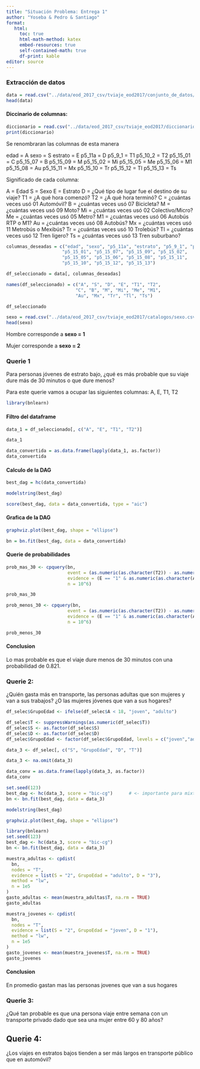 ```yaml
---
title: "Situación Problema: Entrega 1"
author: "Yoseba & Pedro & Santiago"
format:
   html:
     toc: true
     html-math-method: katex
     embed-resources: true
     self-contained-math: true
     df-print: kable
editor: source
---
```

### Extracción de datos

```r
data = read.csv("../data/eod_2017_csv/tviaje_eod2017/conjunto_de_datos/tviaje.csv", stringsAsFactors = TRUE)
head(data)
```


#### Diccinario de columnas:

```r
diccionario = read.csv("../data/eod_2017_csv/tviaje_eod2017/diccionario_de_datos/diccionario_datos_tviaje.csv", stringsAsFactors = TRUE)
print(diccionario)
```

Se renombraran las columnas de esta manera

edad = A
sexo = S
estrato = E
p5_11a = D 
p5_9_1 = T1
p5_10_2 = T2
p5_15_01 = C
p5_15_07 = B
p5_15_09 = M
p5_15_02 = Mi
p5_15_05 = Me
p5_15_06 = M1
p5_15_08 = Au
p5_15_11 = Mx
p5_15_10 = Tr
p5_15_12 = Tl
p5_15_13 = Ts

Significado de cada columna:

A = Edad
S = Sexo 
E = Estrato
D = ¿Qué tipo de lugar fue el destino de su viaje?
T1 = ¿A qué hora comenzó?
T2 = ¿A qué hora terminó?
C = ¿cuántas veces usó 01 Automóvil?
B = ¿cuántas veces usó 07 Bicicleta?
M = ¿cuántas veces usó  09 Moto?
Mi = ¿cuántas veces usó 02 Colectivo/Micro?
Me = ¿cuántas veces usó  05 Metro?
M1 = ¿cuántas veces usó 06 Autobús RTP o M1?
Au = ¿cuántas veces usó 08 Autobús?
Mx = ¿cuántas veces usó 11 Metrobús o Mexibús?
Tr = ¿cuántas veces usó 10 Trolebús?
Tl = ¿cuántas veces usó 12 Tren ligero?
Ts = ¿cuántas veces usó 13 Tren suburbano?


```r
columnas_deseadas = c("edad", "sexo", "p5_11a", "estrato", "p5_9_1", "p5_10_2", 
                     "p5_15_01", "p5_15_07", "p5_15_09", "p5_15_02", 
                     "p5_15_05", "p5_15_06", "p5_15_08", "p5_15_11", 
                     "p5_15_10", "p5_15_12", "p5_15_13")

df_seleccionado = data[, columnas_deseadas]

names(df_seleccionado) = c("A", "S", "D", "E", "T1", "T2", 
                          "C", "B", "M", "Mi", "Me", "M1", 
                          "Au", "Mx", "Tr", "Tl", "Ts")

df_seleccionado
```

```r
sexo = read.csv("../data/eod_2017_csv/tviaje_eod2017/catalogos/sexo.csv", stringsAsFactors = TRUE)
head(sexo)
```

Hombre corresponde a **sexo = 1**

Mujer corresponde a **sexo = 2**


### Querie 1
Para personas  jóvenes de estrato bajo, ¿qué es más probable que su viaje dure más de 30 minutos o que dure menos?

Para este querie vamos a ocupar las siguientes columnas:
A, E, T1, T2

```r
library(bnlearn)
```

#### Filtro del dataframe
```r
data_1 = df_seleccionado[, c("A", "E", "T1", "T2")]

data_1
```
```r
data_convertida = as.data.frame(lapply(data_1, as.factor))
data_convertida
```

#### Calculo de la DAG
```r
best_dag = hc(data_convertida)
```


```r
modelstring(best_dag)

```
```r
score(best_dag, data = data_convertida, type = "aic")
```

#### Grafica de la DAG
```r
graphviz.plot(best_dag, shape = "ellipse")

```
```r
bn = bn.fit(best_dag, data = data_convertida)
```

#### Querie de probabilidades
```r
prob_mas_30 <- cpquery(bn, 
                       event = (as.numeric(as.character(T2)) - as.numeric(as.character(T1)) > 30), 
                       evidence = (E == "1" & as.numeric(as.character(A)) < 18), 
                       n = 10^6)

prob_mas_30
```

```r
prob_menos_30 <- cpquery(bn, 
                       event = (as.numeric(as.character(T2)) - as.numeric(as.character(T1)) <= 30), 
                       evidence = (E == "1" & as.numeric(as.character(A)) < 18), 
                       n = 10^6)

prob_menos_30
```
#### Conclusion
Lo mas probable es que el viaje dure menos de 30 minutos con una probabilidad de 0.821.

### Querie 2: 
¿Quién gasta más en transporte, las personas adultas que son mujeres y van a sus trabajos? ¿O las mujeres jóvenes que van a sus hogares?

```r
df_selec$GrupoEdad <- ifelse(df_selec$A < 18, "joven", "adulto")
```

```r
df_selec$T <- suppressWarnings(as.numeric(df_selec$T))
df_selec$S <- as.factor(df_selec$S)        
df_selec$D <- as.factor(df_selec$D)          
df_selec$GrupoEdad <- factor(df_selec$GrupoEdad, levels = c("joven","adulto"))
```

```r
data_3 <- df_selec[, c("S", "GrupoEdad", "D", "T")]
```

```r
data_3 <- na.omit(data_3)
```

```r
data_conv = as.data.frame(lapply(data_3, as.factor))
data_conv
```

```r
set.seed(123)
best_dag <- hc(data_3, score = "bic-cg")      # <- importante para mixtos
bn <- bn.fit(best_dag, data = data_3)
```

```r
modelstring(best_dag)
```
```r
graphviz.plot(best_dag, shape = "ellipse")
```

```r
library(bnlearn)
set.seed(123)
best_dag <- hc(data_3, score = "bic-cg")
bn <- bn.fit(best_dag, data = data_3)

```

```r
muestra_adultas <- cpdist(
  bn,
  nodes = "T",
  evidence = list(S = "2", GrupoEdad = "adulto", D = "3"),
  method = "lw",
  n = 1e5
)
gasto_adultas <- mean(muestra_adultas$T, na.rm = TRUE)
gasto_adultas
```

```r
muestra_jovenes <- cpdist(
  bn,
  nodes = "T",
  evidence = list(S = "2", GrupoEdad = "joven", D = "1"),
  method = "lw",
  n = 1e5
)
gasto_jovenes <- mean(muestra_jovenes$T, na.rm = TRUE)
gasto_jovenes
```
#### Conclusion
En promedio gastan mas las personas jovenes que van a sus hogares


### Querie 3: 
¿Qué tan probable es que una persona viaje entre semana con un transporte privado dado que sea una mujer entre 60 y 80 años?

## Querie 4: 
¿Los viajes en estratos bajos tienden a ser más largos en transporte público que en automóvil?


